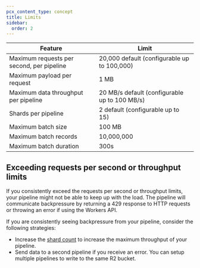 ```yaml
---
pcx_content_type: concept
title: Limits
sidebar:
  order: 2
---
```




| Feature                                       | Limit                                                         |
| --------------------------------------------- | ------------------------------------------------------------- |
| Maximum requests per second, per pipeline     | 20,000 default (configurable up to 100,000)                   |
| Maximum payload per request                   | 1 MB                                          								|
| Maximum data throughput per pipeline          | 20 MB/s default (configurable up to 100 MB/s)             |
| Shards per pipeline	                      		| 2 default (configurable up to 15) 	                          |
| Maximum batch size 	                        	| 100 MB                                          							|
| Maximum batch records	                				| 10,000,000                                          					|
| Maximum batch duration	                      | 300s 	                                          							|


## Exceeding requests per second or throughput limits
If you consistently exceed the requests per second or throughput limits, your pipeline might not be able to keep up with the load. The pipeline will communicate backpressure by returning a 429 response to HTTP requests or throwing an error if using the Workers API.

If you are consistently seeing backpressure from your pipeline, consider the following strategies:
* Increase the [shard count](/pipelines/build-with-pipelines/shards) to increase the maximum throughput of your pipeline.
* Send data to a second pipeline if you receive an error. You can setup multiple pipelines to write to the same R2 bucket.